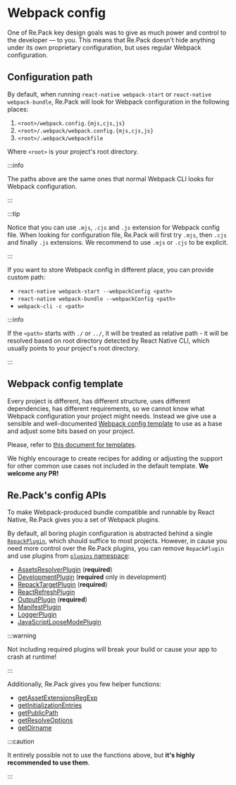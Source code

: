 # Webpack config

One of Re.Pack key design goals was to give as much power and control to the developer — to you.
This means that Re.Pack doesn't hide anything under its own proprietary configuration, but uses regular Webpack configuration.

## Configuration path

By default, when running `react-native webpack-start` or `react-native webpack-bundle`, Re.Pack will look for Webpack configuration in the following places:

1. `<root>/webpack.config.{mjs,cjs,js}`
2. `<root>/.webpack/webpack.config.{mjs,cjs,js}`
3. `<root>/.webpack/webpackfile`

Where `<root>` is your project's root directory.

:::info

The paths above are the same ones that normal Webpack CLI looks for Webpack configuration.

:::


:::tip

Notice that you can use `.mjs`, `.cjs` and `.js` extension for Webpack config file. When looking for configuration file, Re.Pack will first try `.mjs`, then `.cjs` and finally `.js` extensions. We recommend to use `.mjs` or `.cjs` to be explicit.

:::

If you want to store Webpack config in different place, you can provide custom path:

- `react-native webpack-start --webpackConfig <path>`
- `react-native webpack-bundle --webpackConfig <path>`
- `webpack-cli -c <path>`

:::info

If the `<path>` starts with `./` or `../`, it will be treated as relative path - it will be resolved based on root directory detected by React Native CLI, which usually points to your project's root directory.

:::

## Webpack config template

Every project is different, has different structure, uses different dependencies, has different requirements, so we cannot know what Webpack configuration your project might needs. Instead we give use a sensible and well-documented [Webpack config template](./templates) to use as a base and adjust some bits based on your project.

Please, refer to [this document for templates](./templates).

We highly encourage to create recipes for adding or adjusting the support for other common use cases not included in the default template. **We welcome any PR!**

## Re.Pack's config APIs

To make Webpack-produced bundle compatible and runnable by React Native, Re.Pack gives you a set of Webpack plugins.

By default, all boring plugin configuration is abstracted behind a single [`RepackPlugin`](../../api/repack/classes/RepackPlugin), which should suffice to most projects.
However, in cause you need more control over the Re.Pack plugins, you can remove `RepackPlugin` and use plugins from [`plugins` namespace](../../api/repack/modules/plugins):

- [AssetsResolverPlugin](../../api/repack/classes/plugins.AssetsResolverPlugin) (__required__)
- [DevelopmentPlugin](../../api/repack/classes/plugins.DevelopmentPlugin) (__required__ only in development)
- [RepackTargetPlugin](../../api/repack/classes/plugins.RepackTargetPlugin) (__required__)
- [ReactRefreshPlugin](../../api/repack/classes/plugins.ReactRefreshPlugin)
- [OutputPlugin](../../api/repack/classes/plugins.OutputPlugin) (__required__)
- [ManifestPlugin](../../api/repack/classes/plugins.ManifestPlugin)
- [LoggerPlugin](../../api/repack/classes/plugins.LoggerPlugin)
- [JavaScriptLooseModePlugin](../../api/repack/classes/plugins.JavaScriptLooseModePlugin)

:::warning

Not including required plugins will break your build or cause your app to crash at runtime!

:::

Additionally, Re.Pack gives you few helper functions:

- [getAssetExtensionsRegExp](../../api/repack/functions/getAssetExtensionsRegExp)
- [getInitializationEntries](../../api/repack/functions/getInitializationEntries)
- [getPublicPath](../../api/repack/functions/getPublicPath)
- [getResolveOptions](../../api/repack/functions/getResolveOptions)
- [getDirname](../../api/repack/functions/getDirname)

:::caution

It entirely possible not to use the functions above, but **it's highly recommended to use them**.

:::
